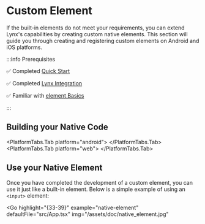 
# Custom Element

If the built-in elements do not meet your requirements, you can extend Lynx's capabilities by creating custom native elements. This section will guide you through creating and registering custom elements on Android and iOS platforms.

:::info Prerequisites

✅ Completed [Quick Start](guide/start/quick-start)

✅ Completed [Lynx Integration](guide/start/integrate-with-existing-apps.html)

✅ Familiar with [element Basics](guide/ui/elements-components)

:::

## Building your Native Code

<PlatformTabs hashKey="platform">
<PlatformTabs.Tab platform="ios">
<CustomComponentLynxIOS />
</PlatformTabs.Tab>

<PlatformTabs.Tab platform="android">
  <CustomComponentLynxAndroid />
</PlatformTabs.Tab>
<PlatformTabs.Tab platform="web">
  <CustomComponentLynxWeb />
</PlatformTabs.Tab>
</PlatformTabs>

## Use your Native Element

Once you have completed the development of a custom element, you can use it just like a built-in element. Below is a simple example of using an `<input>` element:

<Go
  highlight="{33-39}"
  example="native-element"
  defaultFile="src/App.tsx"
  img="/assets/doc/native_element.jpg"
></Go>
